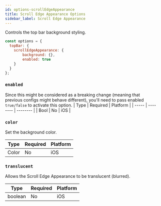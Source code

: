 ```yaml
---
id: options-scrollEdgeAppearance
title: Scroll Edge Appearance Options
sidebar_label: Scroll Edge Appearance
---
```


Controls the top bar background styling.

```js
const options = {
  topBar: {
    scrollEdgeAppearance: {
        background: {},
        enabled: true
    }
  }
};
```


### `enabled`

Since this might be considered as a breaking change (meaning that previous configs might behave different), you'll need to
pass enabled `true/false` to activate this option.
| Type  | Required | Platform |
| ----- | -------- | -------- |
| Bool | No       | iOS     |


### `color`

Set the background color.

| Type  | Required | Platform |
| ----- | -------- | -------- |
| Color | No       | iOS     |


### `translucent`

Allows the Scroll Edge Appearance to be translucent (blurred).

| Type    | Required | Platform |
| ------- | -------- | -------- |
| boolean | No       | iOS      |
